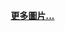{{Wikipedia:每日图片/2009年8月12日}}

<div align="right">
'''[[Portal:太阳系/Selected_picture/1/存檔|更多圖片...]]'''
</div>